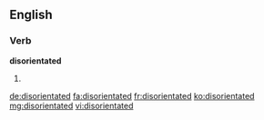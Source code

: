 ==English==

===Verb===
'''disorientated'''

# {{past of|disorientate}}

[[de:disorientated]]
[[fa:disorientated]]
[[fr:disorientated]]
[[ko:disorientated]]
[[mg:disorientated]]
[[vi:disorientated]]
